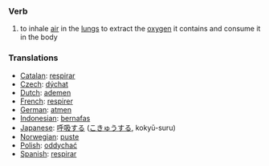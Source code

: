=== Verb ===

# to inhale [[air]] in the [[lung]]s to extract the [[oxygen]] it contains and consume it in the body

=== Translations ===
*[[Catalan]]: [[respirar]]
*[[Czech]]: [[dýchat]]
*[[Dutch]]: [[ademen]]
*[[French]]: [[respirer]]
*[[German]]: [[atmen]]
*[[Indonesian]]: [[nafas|bernafas]]
*[[Japanese]]: [[呼吸]]する ([[こきゅう]]する, kokyū-suru)
*[[Norwegian]]: [[puste]]
*[[Polish]]: [[oddychać]]
*[[Spanish]]: [[respirar]]